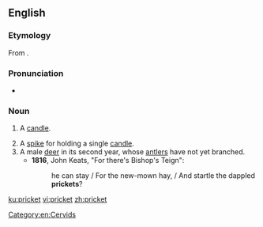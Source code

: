 ==English==

===Etymology===
From {{suffix|prick|et|lang=en}}.

===Pronunciation===
* {{a|UK}} {{IPA|/ˈpɹɪkɪt/|lang=en}}

===Noun===
{{en-noun}}

# {{context|obsolete|lang=en}} A [[candle]]. {{defdate|14th-17th c.}}
# A [[spike]] for holding a single [[candle]]. {{defdate|from 15th c.}}
# A male [[deer]] in its second year, whose [[antler]]s have not yet branched. {{defdate|from 15th c.}}
#* '''1816''', John Keats, "For there's Bishop's Teign":
#*: he can stay / For the new-mown hay, / And startle the dappled '''prickets'''?

[[Category:en:Cervids]]

[[ku:pricket]]
[[vi:pricket]]
[[zh:pricket]]